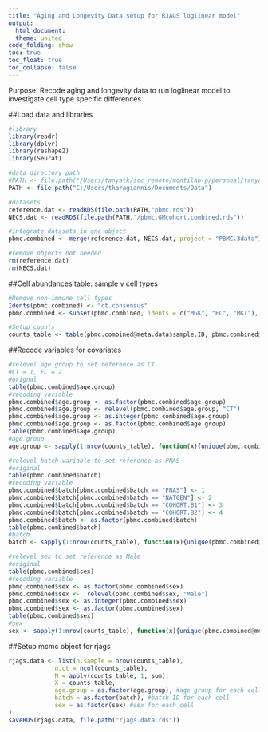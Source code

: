 ---
title: "Aging and Longevity Data setup for RJAGS loglinear model"
output:
  html_document:
  theme: united
code_folding: show
toc: true
toc_float: true
toc_collapse: false
---
  
Purpose: Recode aging and longevity data to run loglinear model to investigate cell type specific differences
  
##Load data and libraries
```{r, setup}
#library
library(readr)
library(dplyr)
library(reshape2)
library(Seurat)

#data directory path
#PATH <- file.path("/Users/tanyatk/scc_remote/montilab-p/personal/tanya/scRNA-aging/GM_centenarians/Composition/")
PATH <- file.path("C:/Users/tkaragiannis/Documents/Data")

#datasets
reference.dat <- readRDS(file.path(PATH,"pbmc.rds"))
NECS.dat <- readRDS(file.path(PATH,"/pbmc.GMcohort.combined.rds"))

#integrate datasets in one object
pbmc.combined <- merge(reference.dat, NECS.dat, project = "PBMC.3data")

#remove objects not needed
rm(reference.dat)
rm(NECS.dat)
```

##Cell abundances table: sample v cell types
```{r, counts}
#Remove non-immune cell types
Idents(pbmc.combined) <- "ct.consensus"
pbmc.combined <- subset(pbmc.combined, idents = c("MGK", "EC", "MKI"), invert = T)

#Setup counts
counts_table <- table(pbmc.combined@meta.data$sample.ID, pbmc.combined@meta.data$ct.consensus)
```

##Recode variables for covariates
```{r, recode}
#relevel age group to set reference as CT 
#CT = 1, EL = 2
#orignal
table(pbmc.combined$age.group)
#recoding variable
pbmc.combined$age.group <- as.factor(pbmc.combined$age.group)
pbmc.combined$age.group <- relevel(pbmc.combined$age.group, "CT")
pbmc.combined$age.group <- as.integer(pbmc.combined$age.group)
pbmc.combined$age.group <- as.factor(pbmc.combined$age.group)
table(pbmc.combined$age.group)
#age group
age.group <- sapply(1:nrow(counts_table), function(x){unique(pbmc.combined@meta.data$age.group[pbmc.combined@meta.data$sample.ID %in% rownames(counts_table)[x]])})

#relevel batch variable to set reference as PNAS
#original
table(pbmc.combined$batch)
#recoding variable
pbmc.combined$batch[pbmc.combined$batch == "PNAS"] <- 1
pbmc.combined$batch[pbmc.combined$batch == "NATGEN"] <- 2
pbmc.combined$batch[pbmc.combined$batch == "COHORT.B1"] <- 3
pbmc.combined$batch[pbmc.combined$batch == "COHORT.B2"] <- 4
pbmc.combined$batch <- as.factor(pbmc.combined$batch)
table(pbmc.combined$batch)
#batch
batch <- sapply(1:nrow(counts_table), function(x){unique(pbmc.combined@meta.data$batch[pbmc.combined@meta.data$sample.ID %in% rownames(counts_table)[x]])})

#relevel sex to set reference as Male
#original
table(pbmc.combined$sex)
#recoding variable
pbmc.combined$sex <- as.factor(pbmc.combined$sex)
pbmc.combined$sex <-  relevel(pbmc.combined$sex, "Male")
pbmc.combined$sex <- as.integer(pbmc.combined$sex)
pbmc.combined$sex <- as.factor(pbmc.combined$sex)
table(pbmc.combined$sex)
#sex
sex <- sapply(1:nrow(counts_table), function(x){unique(pbmc.combined@meta.data$sex[pbmc.combined@meta.data$sample.ID %in% rownames(counts_table)[x]])})
```

##Setup mcmc object for rjags

```{r, rjags object}
rjags.data <- list(n.sample = nrow(counts_table),
             n.ct = ncol(counts_table), 
             N = apply(counts_table, 1, sum),
             X = counts_table, 
             age.group = as.factor(age.group), #age group for each cell
             batch = as.factor(batch), #batch ID for each cell
             sex = as.factor(sex) #sex for each cell
)
saveRDS(rjags.data, file.path("rjags.data.rds"))
```


